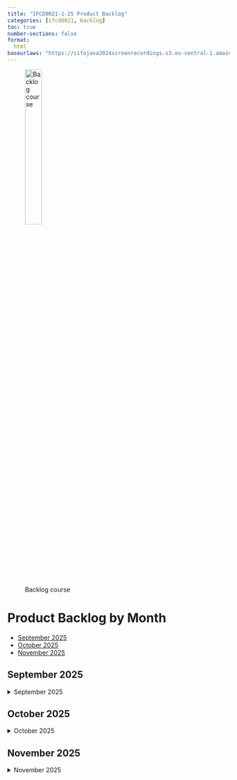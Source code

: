 ```yaml
---
title: "IFCD0021-1-25 Product Backlog"
categories: [ifcd0021, backlog]
toc: true
number-sections: false
format:
  html
baseurlaws: "https://cifojava2024screenrecordings.s3.eu-central-1.amazonaws.com/"
---
```



![Backlog course](/images/home/backlog.jpg){width="30%"}




# Product Backlog by Month

::: {.callout-tip title="Months"}
- [September 2025](/ifcd0021-1-25/ifcd0021-backlog-product-1-25.qmd#september-2025)
- [October 2025](/ifcd0021-1-25/ifcd0021-backlog-product-1-25.qmd#october-2025)
- [November 2025](/ifcd0021-1-25/ifcd0021-backlog-product-1-25.qmd#november-2025)


:::



::: {.column-page-right}

## September 2025

<details>
<summary>September 2025</summary>




| Sprint | Day | Date | Topics |  Details Topics |
| -- | -- | -- | -- | -- |
| **01**  | 01 | 15/09/2025 | - Kick-off Java FullStack 2025: </br> (1) albertprofe.dev </br> (2) What is a **roadmap** and why is so important? </br> (3) Planning #11 weeks course  </br></br> - Architecture: Request-Response Cycle </br> | - [Request-Response Cycle](/springboot/boot-what-cycle.qmd){.external target='_blank'}  </br>  - [Developer 2025](/about/about-this-developer.qmd){.external target='_blank'} </br> - [MOOC Helsinki](/javase/se-what-moochelsinki.qmd){.external target='_blank'} </br> </br>  ![](https://albertprofe.dev/images/springboot/springboot-architecture-2.png){.lightbox width=80% fig-align="center"} </br>  - [Unveiling the Technological Marvels behind Netflix’s Seamless Experience](https://kasun-r-weerasinghe.medium.com/architecture-of-netflix-1c38257f1f4a){.external target='_blank'}  |
|   | 02 | 16/09/2025 | - Contact: albertprofe@gmail.com </br>  - Lateralization: learning </br>  - Spring Boot: intro </br>  - <s>**Pet** Projecct: UML & data model</s> </br>  - Vocabulary: API, Framework, etc.. </br> - Tech Stack  </br>  - Git/gh  |  - [git basics](https://gist.github.com/AlbertProfe/b05e8198f02b311d18e7c4a86c5241e0){.external target='_blank'} </br>  - [gh auth login](https://cli.github.com/manual/gh_auth_login){.external target='_blank'}</br> - [UML](/javase/se-pattern-uml.qmd){.external target='_blank'}</br>- [Maven Create Project](/javase/se-concepts-createproject.qmd){.external target='_blank'}  </br> - [Push to git](/javase/se-concepts-projectgit.qmd){.external target='_blank'}  </br> - [UML Mermaid](https://mermaid.js.org/){.external target='_blank'}  |
|   |
|   | 03 | 18/09/2025 | - How to plan </br>  - Create a Spring Boot Project: debugg </br> - MVC: how it works </br>  - Spring Boot as a Restaurant  </br> - Java SE: scope </br> - Thymeleaf: what is a template engine | - [Spring Boot Create Project](/springboot/boot-what-create.qmd){.external target='_blank'} </br>  - [Maven Create Project](/javase/se-concepts-createproject.qmd){.external target='_blank'}  </br> - [Java Version Switch](https://stackoverflow.com/questions/59856882/how-to-switch-between-different-java-versions-in-linux){.external target='_blank'} |
|   | 04 | 19/09/2029 | - Git: version control </br>  - Project Maven Renting Car: </br> (0) Project in 4 steps: Project > DDD > UML > Code </br> (1) UML: Booking has Car & Client </br> (2) Maven Project </br> (3) Entity classes </br>  (4) Execution flow **Apache-Maven-quickstart**</br></br> - <s>static vs. non-static</s> </br> ++ SCRUM: intro |  - [Maven Create Project](/javase/se-concepts-createproject.qmd){.external target='_blank'}  </br>  - [Git](/devops/devops-vc-git.qmd){.external target='_blank'} </br> - [Git & gh basic commands](https://gist.github.com/AlbertProfe/b05e8198f02b311d18e7c4a86c5241e0){.external target='_blank'} </br>  - [Repo rentingCar](https://github.com/AlbertProfe/rentingCarTest){.external target='_blank'}  |
| **02**  | 05 | 22/09/2025 | - Planning Sprint#02 </br>  - <s>Linux: basics</s>  </br> - Java SE: static vs non-static  </br> </br>  - Project: rentingCar: </br> (1)  UML: class, execution flow, seq. diagram </br> (2) booking object </br> (3) docs | - [linux: Basics](/linux/linux-what-basics.qmd){.external target='_blank'}  </br> - [UML Mermaid](https://mermaid.js.org/){.external target='_blank'}</br>  - [Mermaid docs](https://mermaid.js.org/syntax/classDiagram.html){.external target='_blank'} </br> - [static](/javase/se-concepts-static.qmd){.external target='_blank'} </br> - [UML](/javase/se-pattern-uml.qmd){.external target='_blank'}</br>   - [Repo rentingCar: da0e3f](https://github.com/AlbertProfe/rentingCarTest/tree/da0e3f142379f6ac77f534e32a714a32e17cbb56){.external target='_blank'} |
|   | 06 | 23/09/2025 | - Java: JUnit </br></br> - Project: rentingCar: <br> (1) UML, booking object  <br> (2) UI: cli interaction <br> (3) Class Repository: HashMap vs. List  <br>  (4) Main Loop: scanner  </br>  (5) UML: model, data store, view, business logic </br></br>  ++ How to program: Project > DDD > UML > Code  | - [JUnit and TDD](/javase/se-concepts-tdd.qmd){.external target='_blank'}</br> - [Repo rentingCar: c7c49c88](https://github.com/AlbertProfe/rentingCarTest/tree/c7c49c886dbd3ad792170c5f8b182143a368a975){.external target='_blank'}    |
|   |
|   | 07 | 25/09/2025 | - Git </br> </br> ++ Java Classes, for what? Entities and model, object management, helpers and utilities </br>  - Project: rentingCar: <br> (1) UML, booking object & **myDataStore object** <br> (2) <s>UI: cli interaction</s> <br> (3) <s>Class Repository: HashMap vs. List</s>  <br>  (4) <s>Main Loop: scanner</s>  </br> (5) ++ Fake Data DB populator </br> </br> ++ Time data in Java: object, string or long epoch  | - [Coupling](/javase/se-concepts-coupling.qmd){.external target='_blank'}</br> - [Git](/devops/devops-vc-git.qmd){.external target='_blank'} </br> - [Git & gh basic commands](https://gist.github.com/AlbertProfe/b05e8198f02b311d18e7c4a86c5241e0){.external target='_blank'} </br> - [gh auth login](https://cli.github.com/manual/gh_auth_login){.external target='_blank'}</br></br>   - [Repo rentingCar: ad580c5](https://github.com/AlbertProfe/rentingCarTest/tree/ad580c501188fa15b6a32d5b036f3fba8dc4d12d){.external target='_blank'} </br> - [epoch](https://www.epochconverter.com/){.external target='_blank'} </br> </br>  ![](/images/ifcd0021-1-25/dataStore.drawio.png){.lightbox width=80% fig-align="center"}|
|   | 08 | 26/09/2029 | - Project: rentingCar: <br> (1) UML, booking object  <br> (2) UI: cli interaction <br> (3) Class Repository: HashMap vs. List  <br>  (4) Main Loop: scanner   |     - [UML Mermaid](https://mermaid.js.org/){.external target='_blank'} </br> - [UML](/javase/se-pattern-uml.qmd){.external target='_blank'}</br>   - [Repo rentingCar](https://github.com/AlbertProfe/rentingCarTest){.external target='_blank'}  |   - [Repo rentingCar](https://github.com/AlbertProfe/rentingCarTest){.external target='_blank'}  </br> |
|   | <s>09</s> | <s>29/09/2025</s> | *Class postponed* |  |
| **03**  | 09 | 30/09/2025 |  - Project: rentingCar: <br> (1) UML, booking object  <br> (2) UI: cli interaction <br> (3) Class Manager: CarManager  <br>  (4) Main Loop: scanner  </br>  (5) UML: model, data store, view, business logic </br></br>  ++ How to team: A + B is A or B, almost never C; think and then code: develop, code and then think: sandbox; do not digress, be concrete  |   - [Repo rentingCar: 3144476](https://github.com/AlbertProfe/rentingCarTest/tree/3144476d7b9b7094003f79e485fed6204379038d){.external target='_blank'} </br>   |
|   |
|   | 10 | 02/10/2025 | - Project: rentingCar: <br> (1) UML, booking object & **myDataStore object** <br> (2) UI: cli interaction <br> (3) Class Manager: Car, Client and Booking  <br>  (4) Main Loop: scanner, now **Disptacher**  </br> (5)  Fake Data DB populator Client </br> (6)  Implement **CreateBooking**, draft Login </br> (7) add field **loggedClient**, type Client to datastore</br> </br> - <s>Time data in Java: object, string or long epoch</s>  </br>  </br> - What does it mean to be a programmer and not a coder? </br> (1) Ask yourself every line: is t his core? do I know how to code it quickly? does it involves a lot of decision-making?</br> (2)  Do not overcomplicate the process </br> </br>  - DDD: domain-driven design & coupling; keywords for rentingCar domains  | - [Repo rentingCar: b7aa3539](https://github.com/AlbertProfe/rentingCarTest/tree/b7aa3539ccc54fbde1c06f6b2edc34a8969c1727){.external target='_blank'}  </br>  - [DDD and coupling](/javase/se-concepts-coupling.qmd){.external target='_blank'} </br></br> ![](/images/ifcd0021-1-25/domains.png){.lightbox width=100% fig-align="center"} </br> ![by Sonia](/images/ifcd0021-1-25/keywords.png){.lightbox width=100% fig-align="center"} |
|   | 11 | 03/10/2029 | - Project: rentingCar: <br> (1) UML, booking object & **myDataStore object** <br> (2) UI: cli interaction <br> (3) Class Manager: Car, Client and Booking  <br>  (4) Main Loop: scanner, now Disptacher  </br> (5)  Fake Data DB populator Client </br> (6)  Implement CreateBooking </br> (7) add field **loggedClient**, type Client to datastore</br> (8) Impplement **Login** decoupled: LoginView, LoginValidate </br></br>  - SPA vs. Multi-page</br> - Git: fork and sync  </br></br> - Retrospective   |   - [Repo rentingCar: d2d29d56](https://github.com/AlbertProfe/rentingCarTest/tree/d2d29d56bef92b2050675660acf7d938ebf87588){.external target='_blank'}  </br> </br>  ![](/images/ifcd0021-1-25/spa-multipage.png){.lightbox width=80% fig-align="center"}  </br>  ![](/images/ifcd0021-1-25/spa-va-mpa-key-features-1024x800.png){.lightbox width=80% fig-align="center"}|
: Backlog course September 2025 table {tbl-colwidths="[2,2,2,60,34]"}

</details>

## October 2025

<details>
<summary>October 2025</summary>




| Sprint | Day | Date | Topics |  Details Topics |
| -- | -- | -- | -- | -- |
|    |    |    |    |    |
: Backlog course October 2025 table {tbl-colwidths="[2,2,2,60,34]"}

</details>

## November 2025

<details>
<summary>November 2025</summary>




| Sprint | Day | Date | Topics |  Details Topics |
| -- | -- | -- | -- | -- |
|    |    |    |    |    |
: Backlog course November 2025 table {tbl-colwidths="[2,2,2,60,34]"}

</details>


:::

